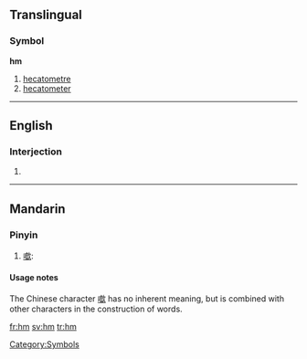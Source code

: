 {{see|HM|.hm}}
==Translingual==

===Symbol===
'''hm'''

# [[hecatometre]]
# [[hecatometer]]

[[Category:Symbols]]

----

==English==

===Interjection===
{{en-intj}}

# {{alternative form of|[[hmm]]}}

----

==Mandarin==

===Pinyin===
{{cmn-alt-pinyin|hm|hm0|hm5}}

# [[噷]]:

====Usage notes====
The Chinese character [[噷]] has no inherent meaning, but is combined with other characters in the construction of words.

[[fr:hm]]
[[sv:hm]]
[[tr:hm]]